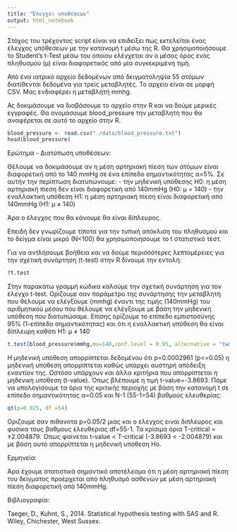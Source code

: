 ```yaml
---
title: "Έλεγχοι υποθέσεων"
output: html_notebook
---
```


Στόχος του τρέχοντος script είναι να επιδείξει πως εκτελείται ένας έλεγχος υπόθεσεων µε την κατανοµή t μέσω της R.
Θα χρησιμοποιήσουμε το Student's t-Test μέσω του οποίου ελέγχεται αν ο μέσος όρος ενός πληθυσμού (μ) είναι διαφορετικός από μία συγκεκριμένη τιμή.

Από ένα ιατρικό αρχείο δεδομένων από δειγματοληψία 55 ατόμων διατίθενται δεδομένα για τρείς μεταβλητές.
Το αρχείο είναι σε μορφή CSV.
Μας ενδιαφέρει η μεταβλητή mmhg.

Ας δοκιμάσουμε να διαβάσουμε το αρχείο στην R και να δούμε μερικές εγγραφές.
Θα ονομάσουμε blood_pressure την μεταβλητή που θα αναφέρεται σε αυτό το αρχείο στην R.

```r
blood_pressure <- read.csv("./data/blood_pressure.txt")
head(blood_pressure)
```

Ερώτημα - Διατύπωση υποθέσεων:

Θέλουμε να δοκιμάσουμε αν η μέση αρτηριακή πίεση των ατόμων είναι διαφορετική από το 140 mmHg σε ένα επίπεδο σημαντικότητας α=5%.
Σε αυτήν την περίπτωση διατυπώνουμε:
 - την μηδενική υπόθεσης H0:  η μέση αρτηριακή πίεση δεν είναι διαφορετική από 140mmHg (H0∶ μ = 140)
 - την εναλλακτική υπόθεση H1: η μέση αρτηριακή πίεση είναι διαφορετική από 140mmHg  (H1∶ μ ≠ 140)

Άρα ο έλεγχος που θα κάνουμε θα είναι δίπλευρος.


Επειδή δεν γνωρίζουμε τίποτα για την τυπική απόκλιση του πληθυσμού και το δείγμα είναι μικρό (Ν<100) θα χρησιμοποιήσουμε το
t στατιστικό τέστ.


Για να αντλήσουμε βοήθεια και να δούμε περισσότερες λεπτομέρειες για την σχετική συνάρτηση (t-test) στην R δίνουμε την εντολή: 
```r
?t.test

```

 
Στην παρακάτω γραμμή κώδικα καλούμε την σχετική συνάρτηση για τον έλεγχο t-test.
Ορίζουμε σαν παράμετρο της συνάρτησης την μεταβλητή που θέλουμε να ελέγξουμε (mmhg) έναντι της τιμής (140mmHg) του αριθμητικού μέσου που θέλουμε να ελέγξουμε με βάση την μηδενική υπόθεση που διατυπώσαμε.
Επίσης ορίζουμε το επίπεδο εμπιστοσύνης 95% (1-επίπεδο σημαντικότητας) και ότι η εναλλακτική υπόθεση θα είναι δίπλευρη καθότι H1∶ μ ≠ 140

```r
t.test(blood_pressure$mmhg,mu=140,conf.level = 0.95, alternative = "two.sided")

```

Η μηδενική υπόθεση απορρίπτεται δεδομένου ότι p=0.0002961  (p<=0.05) η μηδενική υπόθεση απορρίπτεται καθώς υπάρχει αυστηρή απόδειξη εναντίον της. 
Ωστόσο υπάρχουν και άλλα κριτήρια που απορρίπτεται η μηδενική υπόθεση (t-value).
Όπως βλέπουμε η τιμή t-value=-3.8693. 
Πάμε να υπολογίσουμε τα όρια της κριτικής περιοχής με βάση την κατανομή t σε επίπεδο σημαντικότητας α=0.05 και N-1 (55-1=54) βαθμούς ελευθερίας:

```r
qt(p=0.025, df =54)
```
Οριζουμε σαν πιθανοτα p=0.05/2 μιας και ο ελεγχος ειναι διπλευρος και φυσικα τους βαθμους ελευθεριας df=55-1.
Τα κρίσιμα όρια Τ-critical = ±2.004879. 
Όπως φαίνεται t-value < Τ-critical (-3.8693 < -2.004879) και με βάση αυτό απορρίπτεται η μηδενική υπόθεση Ηο. 


Ερμηνεία:

Άρα έχουμε στατιστικά σημαντικό αποτέλεσμα ότι η μέση αρτηριακή πίεση του δείγματος προέρχεται από πληθυσμό ασθενών με μέση αρτηριακή πίεση διαφορετική από 140mmHg. 






Βιβλιογραφία:

Taeger, D., Kuhnt, S., 2014. Statistical hypothesis testing with SAS and R. Wiley, Chichester, West Sussex.
